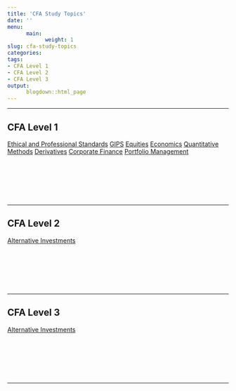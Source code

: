 ```yaml
---
title: 'CFA Study Topics'
date: ''
menu:
      main:
            weight: 1
slug: cfa-study-topics
categories:
tags:
- CFA Level 1
- CFA Level 2
- CFA Level 3
output:
      blogdown::html_page
---
```


<hr>

## CFA Level 1

<a id="btn__blue" href="../cfa-level-1-ethical-and-professional-standards">Ethical and Professional Standards</a> <a id="btn__purple" href="../cfa-level-1-gips-part-1">GIPS</a> <a id="btn__orange" href="../cfa-level-1-equities-part-1">Equities</a> <a id="btn__green" href="../cfa-level-1-economics-part-1">Economics</a> <a id="btn__red" href="../cfa-level-1-quantitative-methods-part-1">Quantitative Methods</a> <a id="btn__brown" href="../cfa-level-1-derivatives-part-1">Derivatives</a> <a id="btn__yellow" href="../cfa-level-1-corporate-finance-part-1">Corporate Finance</a> <a id="btn__pink" href="../cfa-level-1-portfolio-management-part-1">Portfolio Management</a>

<br>
<br>
<br>
<br>
<br>
<hr>

## CFA Level 2

<a id="btn__red" href="../cfa-level-2-alternative-investments-part-1">Alternative Investments</a> 

<br>
<br>
<br>
<br>
<br>
<hr>

## CFA Level 3

<a id="btn__blue" href="../cfa-level-3-alternative-investments-part-1">Alternative Investments</a> 

<br>
<br>
<br>
<br>
<br>
<hr>


